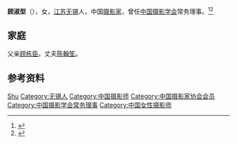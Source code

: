 '''顾淑型'''（{{bd|1897年|9月7日|1968年|11月5日}}），女，[[江苏|江苏]][[无锡|无锡]]人，中国[[摄影家|摄影家]]，曾任[[中国摄影学会|中国摄影学会]]常务理事。<ref>{{Cite book|title=古今中外女名人辞典|author=中国妇女管理干部学院编|publisher=中国广播电视出版社|year=1989|isbn=|location=北京|pages=}}</ref><ref>{{Cite book|title=华夏妇女名人词典|author=周行健主编|publisher=华夏出版社|year=1988|isbn=|location=北京|pages=}}</ref>

== 家庭 ==
父亲[[顾栋臣|顾栋臣]]。丈夫[[陈翰笙|陈翰笙]]。

== 参考资料 ==
{{reflist}}

{{中国人物小作品}}
{{Navboxes 
| title  = 顾淑型在[[中国摄影家协会|中国摄影家协会]]的职务
| list1  =
{{中国摄影学会第一届理事会}}
{{中国摄影学会第二届理事会}}
}}

{{Authority control}}
{{DEFAULTSORT:Gu顾}}
[[Category:顾姓|Shu]]
[[Category:无锡人|Category:无锡人]]
[[Category:中国摄影师|Category:中国摄影师]]
[[Category:中国摄影家协会会员|Category:中国摄影家协会会员]]
[[Category:中国摄影学会常务理事|Category:中国摄影学会常务理事]]
[[Category:中国女性摄影师|Category:中国女性摄影师]]